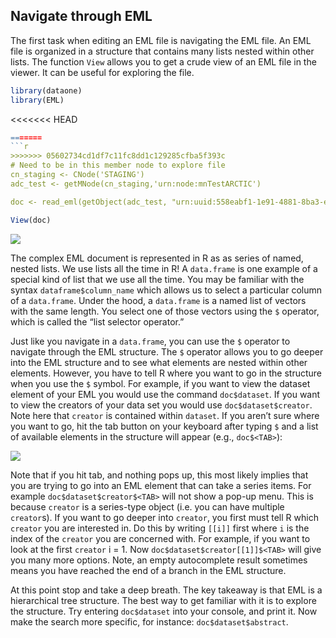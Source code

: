 ## Navigate through EML

The first task when editing an EML file is navigating the EML file. An EML file is organized in a structure that contains many lists nested within other lists. The function `View` allows you to get a crude view of an EML file in the viewer. It can be useful for exploring the file.

```r
library(dataone)
library(EML)
```

<<<<<<< HEAD
```r
=======
```r
>>>>>>> 05602734cd1df7c11fc8dd1c129285cfba5f393c
# Need to be in this member node to explore file
cn_staging <- CNode('STAGING')
adc_test <- getMNode(cn_staging,'urn:node:mnTestARCTIC')

doc <- read_eml(getObject(adc_test, "urn:uuid:558eabf1-1e91-4881-8ba3-ef8684d8f6a1"))
```

```r
View(doc)
```

![](../images/eml_view.png)

The complex EML document is represented in R as as series of named, nested lists. We use lists all the time in R! A `data.frame` is one example of a special kind of list that we use all the time. You may be familiar with the syntax `dataframe$column_name` which allows us to select a particular column of a `data.frame`. Under the hood, a `data.frame` is a named list of vectors with the same length. You select one of those vectors using the `$` operator, which is called the "list selector operator." 

Just like you navigate in a `data.frame`, you can use the `$` operator to navigate through the EML structure. The `$` operator allows you to go deeper into the EML structure and to see what elements are nested within other elements. However, you have to tell R where you want to go in the structure when you use the `$` symbol. For example, if you want to view the dataset element of your EML you would use the command ```doc$dataset```. If you want to view the creators of your data set you would use ```doc$dataset$creator```. Note here that `creator` is contained within `dataset`. If you aren't sure where you want to go, hit the tab button on your keyboard after typing `$` and a list of available elements in the structure will appear (e.g., `doc$<TAB>`):

![](../images/rstudio_autocomplete.png)

Note that if you hit tab, and nothing pops up, this most likely implies that you are trying to go into an EML element that can take a series items. For example ```doc$dataset$creator$<TAB>``` will not show a pop-up menu. This is because `creator` is a series-type object (i.e. you can have multiple `creator`s). If you want to go deeper into `creator`, you first must tell R which `creator` you are interested in. Do this by writing `[[i]]` first where `i` is the index of the `creator` you are concerned with. For example, if you want to look at the first `creator` i = 1. Now ```doc$dataset$creator[[1]]$<TAB>``` will give you many more options. Note, an empty autocomplete result sometimes means you have reached the end of a branch in the EML structure.

At this point stop and take a deep breath.  The key takeaway is that EML is a hierarchical tree structure.  The best way to get familiar with it is to explore the structure.  Try entering `doc$dataset` into your console, and print it. Now make the search more specific, for instance: `doc$dataset$abstract`.  
